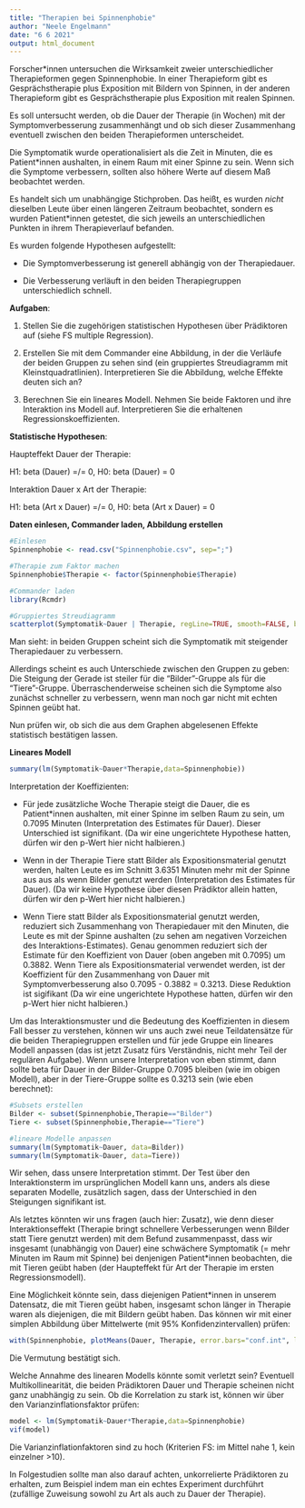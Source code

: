---
title: "Therapien bei Spinnenphobie"
author: "Neele Engelmann"
date: "6 6 2021"
output: html_document
---

Forscher*innen untersuchen die Wirksamkeit zweier unterschiedlicher Therapieformen gegen Spinnenphobie. In einer Therapieform gibt es Gesprächstherapie plus Exposition mit Bildern von Spinnen, in der anderen Therapieform gibt es Gesprächstherapie plus Exposition mit realen Spinnen.

Es soll untersucht werden, ob die Dauer der Therapie (in Wochen) mit der Symptomverbesserung zusammenhängt und ob sich dieser Zusammenhang eventuell zwischen den beiden Therapieformen unterscheidet.

Die Symptomatik wurde operationalisiert als die Zeit in Minuten, die es Patient*innen aushalten, in einem Raum mit einer Spinne zu sein. Wenn sich die Symptome verbessern, sollten also höhere Werte auf diesem Maß beobachtet werden.

Es handelt sich um unabhängige Stichproben. Das heißt, es wurden *nicht* dieselben Leute über einen längeren Zeitraum beobachtet, sondern es wurden Patient*innen getestet, die sich jeweils an unterschiedlichen Punkten in ihrem Therapieverlauf befanden. 

Es wurden folgende Hypothesen aufgestellt:

- Die Symptomverbesserung ist generell abhängig von der Therapiedauer.

- Die Verbesserung verläuft in den beiden Therapiegruppen unterschiedlich schnell.

**Aufgaben**:

1) Stellen Sie die zugehörigen statistischen Hypothesen über Prädiktoren auf (siehe FS multiple Regression). 

2) Erstellen Sie mit dem Commander eine Abbildung, in der die Verläufe der beiden Gruppen zu sehen sind (ein gruppiertes Streudiagramm mit Kleinstquadratlinien). Interpretieren Sie die Abbildung, welche Effekte deuten sich an?

3) Berechnen Sie ein lineares Modell. Nehmen Sie beide Faktoren und ihre Interaktion ins Modell auf. Interpretieren Sie die erhaltenen Regressionskoeffizienten.


**Statistische Hypothesen**:

Haupteffekt Dauer der Therapie:

H1: beta (Dauer) =/= 0, H0: beta (Dauer) = 0

Interaktion Dauer x Art der Therapie:

H1: beta (Art x Dauer) =/= 0, H0: beta (Art x Dauer) = 0

**Daten einlesen, Commander laden, Abbildung erstellen**

```{r}
#Einlesen
Spinnenphobie <- read.csv("Spinnenphobie.csv", sep=";")

#Therapie zum Faktor machen
Spinnenphobie$Therapie <- factor(Spinnenphobie$Therapie)

#Commander laden
library(Rcmdr)

#Gruppiertes Streudiagramm
scatterplot(Symptomatik~Dauer | Therapie, regLine=TRUE, smooth=FALSE, boxplots=FALSE, by.groups=TRUE, data=Spinnenphobie)
```

Man sieht: in beiden Gruppen scheint sich die Symptomatik mit steigender Therapiedauer zu verbessern.

Allerdings scheint es auch Unterschiede zwischen den Gruppen zu geben: Die Steigung der Gerade ist steiler für die "Bilder"-Gruppe als für die "Tiere"-Gruppe.  Überraschenderweise scheinen sich die Symptome also zunächst schneller zu verbessern, wenn man noch gar nicht mit echten Spinnen geübt hat. 

Nun prüfen wir, ob sich die aus dem Graphen abgelesenen Effekte statistisch bestätigen lassen.

**Lineares Modell**

```{r}
summary(lm(Symptomatik~Dauer*Therapie,data=Spinnenphobie))
```
Interpretation der Koeffizienten:

- Für jede zusätzliche Woche Therapie steigt die Dauer, die es Patient*innen aushalten, mit einer Spinne im selben Raum zu sein, um 0.7095 Minuten (Interpretation des Estimates für Dauer). Dieser Unterschied ist signifikant. (Da wir eine ungerichtete Hypothese hatten, dürfen wir den p-Wert hier nicht halbieren.)

- Wenn in der Therapie Tiere statt Bilder als Expositionsmaterial genutzt werden, halten Leute es im Schnitt 3.6351 Minuten mehr mit der Spinne aus aus als wenn Bilder genutzt werden (Interpretation des Estimates für Dauer). (Da wir keine Hypothese über diesen Prädiktor allein hatten, dürfen wir den p-Wert hier nicht halbieren.)

- Wenn Tiere statt Bilder als Expositionsmaterial genutzt werden, reduziert sich Zusammenhang von Therapiedauer mit den Minuten, die Leute es mit der Spinne aushalten (zu sehen am negativen Vorzeichen des Interaktions-Estimates). Genau genommen reduziert sich der Estimate für den Koeffizient von Dauer (oben angeben mit 0.7095) um 0.3882. Wenn Tiere als Expositionsmaterial verwendet werden, ist der Koeffizient für den Zusammenhang von Dauer mit Symptomverbesserung also  0.7095 - 0.3882 = 0.3213. Diese Reduktion ist sigifikant (Da wir eine ungerichtete Hypothese hatten, dürfen wir den p-Wert hier nicht halbieren.)

Um das Interaktionsmuster und die Bedeutung des Koeffizienten in diesem Fall besser zu verstehen, können wir uns auch zwei neue Teildatensätze für die beiden Therapiegruppen erstellen und für jede Gruppe ein lineares Modell anpassen (das ist jetzt Zusatz fürs Verständnis, nicht mehr Teil der regulären Aufgabe). Wenn unsere Interpretation von eben stimmt, dann sollte beta für Dauer in der Bilder-Gruppe 0.7095 bleiben (wie im obigen Modell), aber in der Tiere-Gruppe sollte es 0.3213 sein (wie eben berechnet):

```{r}
#Subsets erstellen
Bilder <- subset(Spinnenphobie,Therapie=="Bilder")
Tiere <- subset(Spinnenphobie,Therapie=="Tiere")

#lineare Modelle anpassen
summary(lm(Symptomatik~Dauer, data=Bilder))
summary(lm(Symptomatik~Dauer, data=Tiere))
```
Wir sehen, dass unsere Interpretation stimmt. Der Test über den Interaktionsterm im ursprünglichen Modell kann uns, anders als diese separaten Modelle, zusätzlich sagen, dass der Unterschied in den Steigungen signifikant ist. 

Als letztes könnten wir uns fragen (auch hier: Zusatz), wie denn dieser Interaktionseffekt (Therapie bringt schnellere Verbesserungen wenn Bilder statt Tiere genutzt werden) mit dem Befund zusammenpasst, dass wir insgesamt (unabhängig von Dauer) eine schwächere Symptomatik (= mehr Minuten im Raum mit Spinne) bei denjenigen Patient*innen beobachten, die mit Tieren geübt haben (der Haupteffekt für Art der Therapie im ersten Regressionsmodell).

Eine Möglichkeit könnte sein, dass diejenigen Patient*innen in unserem Datensatz, die mit Tieren geübt haben, insgesamt schon länger in Therapie waren als diejenigen, die mit Bildern geübt haben. Das können wir mit einer simplen Abbildung über Mittelwerte (mit 95% Konfidenzintervallen) prüfen:

```{r}
with(Spinnenphobie, plotMeans(Dauer, Therapie, error.bars="conf.int", level=0.95, connect=TRUE))
```

Die Vermutung bestätigt sich.

Welche Annahme des linearen Modells könnte somit verletzt sein? Eventuell Multikollinearität, die beiden Prädiktoren Dauer und Therapie scheinen nicht ganz unabhängig zu sein. Ob die Korrelation zu stark ist, können wir über den Varianzinflationsfaktor prüfen:

```{r}
model <- lm(Symptomatik~Dauer*Therapie,data=Spinnenphobie)
vif(model)
```

Die Varianzinflationfaktoren sind zu hoch (Kriterien FS: im Mittel nahe 1, kein einzelner >10).

In Folgestudien sollte man also darauf achten, unkorrelierte Prädiktoren zu erhalten, zum Beispiel indem man ein echtes Experiment durchführt (zufällige Zuweisung sowohl zu Art als auch zu Dauer der Therapie). 


